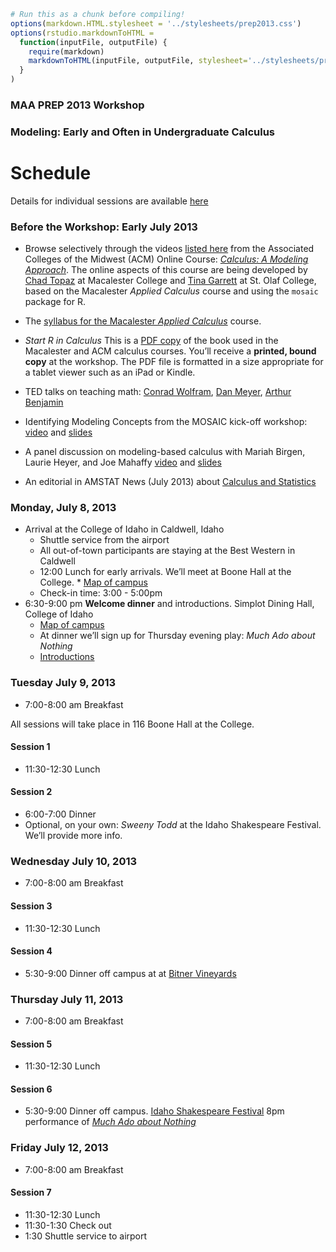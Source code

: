 ```r
# Run this as a chunk before compiling!
options(markdown.HTML.stylesheet = '../stylesheets/prep2013.css')
options(rstudio.markdownToHTML =
  function(inputFile, outputFile) {     
    require(markdown)
    markdownToHTML(inputFile, outputFile, stylesheet='../stylesheets/prep2013.css')  
  }
)
```
<script src="https://ajax.googleapis.com/ajax/libs/jquery/1.7.1/jquery.min.js"></script>
<script src="../javascripts/main.js"></script>

### MAA PREP 2013 Workshop
### Modeling: Early and Often in Undergraduate Calculus

Schedule
=================

Details for individual sessions are available [here](session-details.html)

### Before the Workshop: Early July 2013

* Browse selectively through the videos [listed here](../Resources/ACM-Calculus-course/index.html) from the Associated Colleges of the Midwest (ACM) Online Course: *[Calculus: A Modeling Approach](http://www.acm.edu/features/feature/426?utm_source=feedburner&utm_medium=feed&utm_campaign=Feed%3A+ACMNews+%28Associated+Colleges+of+the+Midwest+-+ACM+News%29)*.  The online aspects of this course are being developed by [Chad Topaz](http://www.chadtopaz.com/) at Macalester College and [Tina Garrett](http://www.stolaf.edu/people/garrettk/) at St. Olaf College, based on the Macalester *Applied Calculus* course and using the `mosaic` package for R.

* The [syllabus for the Macalester *Applied Calculus*](http://test.causeweb.org/wiki/mosaic/index.php/Pub114) course.

* *Start R in Calculus* This is a [PDF copy](../Resources/StartR-kindlepdf-version.pdf) of the book used in the Macalester and ACM calculus courses.  You'll receive a **printed, bound copy** at the workshop.  The PDF file is formatted in a size appropriate for a tablet viewer such as an iPad or Kindle.

* TED talks on teaching math: [Conrad Wolfram](http://www.ted.com/talks/conrad_wolfram_teaching_kids_real_math_with_computers.html), [Dan Meyer](http://www.ted.com/talks/dan_meyer_math_curriculum_makeover.html), [Arthur Benjamin](http://www.ted.com/talks/arthur_benjamin_s_formula_for_changing_math_education.html)

* Identifying Modeling Concepts from the MOSAIC kick-off workshop: [video](http://www.ima.umn.edu/videos/?id=1316) and [slides](http://mosaic-web.org/KickOff/Presentations/aspectsOfModeling.pdf)
* A panel discussion on modeling-based calculus with Mariah Birgen, Laurie Heyer, and Joe Mahaffy [video](http://www.mosaic-web.org/MCAST/videos/MCAST-2011-04-29/index.htm) and [slides](http://www.mosaic-web.org/MCAST/materials/April-29-2011/April-29-panel.pdf)

* An editorial in AMSTAT News (July 2013) about [Calculus and Statistics](http://magazine.amstat.org/blog/2013/07/01/calculus-and-statistics/)

### Monday, July 8, 2013



* Arrival at the College of Idaho in Caldwell, Idaho
    * Shuttle service from the airport
    * All out-of-town participants are staying at the Best Western in Caldwell
    * 12:00 Lunch for early arrivals.  We'll meet at Boone Hall at the College. * [Map of campus](http://www.collegeofidaho.edu/sites/default/files/CampusMap/CofICampusMap.pdf)
    * Check-in time: 3:00 - 5:00pm
    
* 6:30-9:00 pm  **Welcome dinner** and introductions.  Simplot Dining Hall, College of Idaho
    * [Map of campus](http://www.collegeofidaho.edu/sites/default/files/CampusMap/CofICampusMap.pdf)
    * At dinner we'll sign up for Thursday evening play: *Much Ado about Nothing*
    * [Introductions](introductions-at-dinner.html)

### Tuesday July 9, 2013

* 7:00-8:00 am Breakfast

All sessions will take place in 116 Boone Hall at the College.

#### Session 1


* 11:30-12:30 Lunch

#### Session 2


* 6:00-7:00 Dinner
* Optional, on your own: *Sweeny Todd* at the Idaho Shakespeare Festival.  We'll provide more info.

### Wednesday July 10, 2013

* 7:00-8:00 am Breakfast

#### Session 3


* 11:30-12:30 Lunch

#### Session 4



* 5:30-9:00 Dinner off campus at at [Bitner Vineyards](http://www.bitnervineyards.com/)

### Thursday July 11, 2013

* 7:00-8:00 am Breakfast


#### Session 5


* 11:30-12:30 Lunch

#### Session 6

* 5:30-9:00 Dinner off campus.  [Idaho Shakespeare Festival](http://www.idahoshakespeare.org/) 8pm performance of [*Much Ado about Nothing*](https://en.wikipedia.org/wiki/Much_Ado_About_Nothing)


### Friday July 12, 2013

* 7:00-8:00 am Breakfast

#### Session 7

* 11:30-12:30 Lunch
* 11:30-1:30 Check out
* 1:30 Shuttle service to airport

